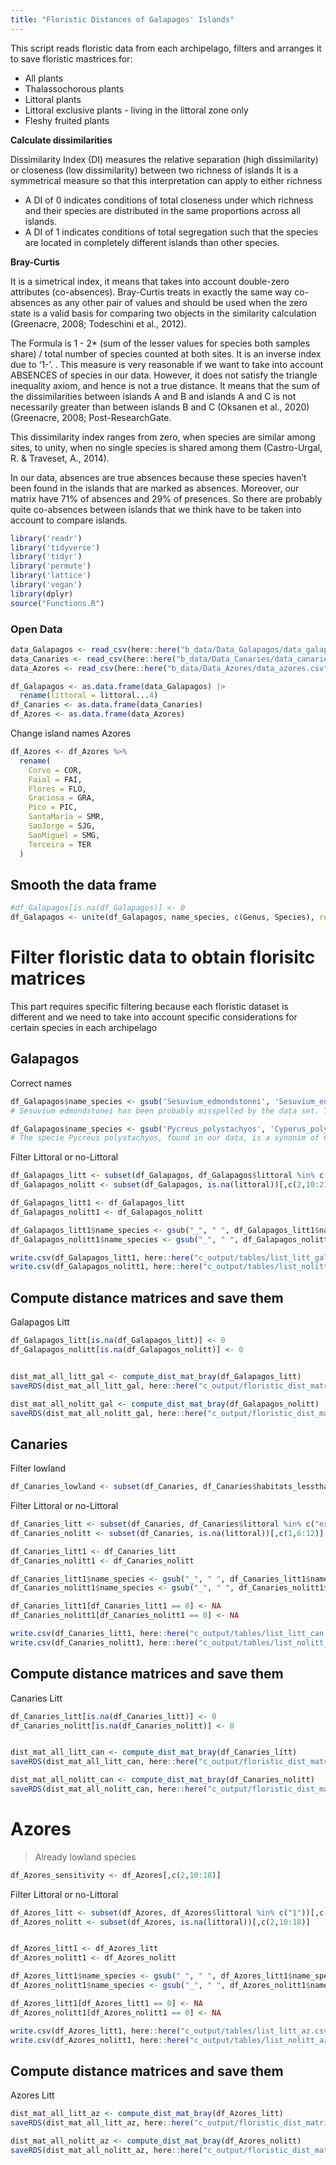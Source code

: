 ```yaml
---
title: "Floristic Distances of Galapagos' Islands"
---
```



This script reads floristic data from each archipelago, filters and arranges it to save floristic mastrices for:

- All plants
- Thalassochorous plants
- Littoral plants
- Littoral exclusive plants - living in the littoral zone only
- Fleshy fruited plants

**Calculate dissimilarities**

Dissimilarity Index (DI) measures the relative separation (high dissimilarity) or closeness (low dissimilarity) between two richness of islands It is a symmetrical measure so that this interpretation can apply to either richness 

- A DI of 0 indicates conditions of total closeness under which richness and their species are distributed in the same proportions across all islands. 
- A DI of 1 indicates conditions of total segregation such that the species are located in completely different islands than other species. 


**Bray-Curtis**

It is a simetrical index, it means that takes into account double-zero attributes (co-absences). Bray-Curtis treats in exactly the same way co-absences as any other pair of values
and should be used when the zero state is a valid basis for comparing two objects in the similarity calculation (Greenacre, 2008; Todeschini et al., 2012).

The Formula is 1 - 2* (sum of the lesser values for species both samples share) / total number of species counted at both sites. It is an inverse index due to '1-'. . This measure is very reasonable if we want to take into account ABSENCES of species in our data. However, it does not satisfy the triangle inequality axiom, and hence is not a true distance. It means that the sum of the dissimilarities between islands A and B and islands A and C is not necessarily greater than between islands B and C (Oksanen et al., 2020) (Greenacre, 2008; Post-ResearchGate.

This dissimilarity index ranges from zero, when species are similar among sites, to unity, when no single species is shared among them (Castro-Urgal, R. & Traveset, A., 2014).

In our data, absences are true absences because these species haven't been found in the islands that are marked as absences. Moreover, our matrix have 71% of absences and 29% of presences. So there are probably quite co-absences between islands that we think have to be taken into account to compare islands.




```r
library('readr')
library('tidyverse')
library('tidyr')
library('permute')
library('lattice')
library('vegan')
library(dplyr)
source("Functions.R")
```



### Open Data

```r
data_Galapagos <- read_csv(here::here("b_data/Data_Galapagos/data_galapagos.csv"), col_names = TRUE, trim_ws = TRUE)
data_Canaries <- read_csv(here::here("b_data/Data_Canaries/data_canaries.csv"), col_names = TRUE, trim_ws = TRUE)
data_Azores <- read_csv(here::here("b_data/Data_Azores/data_azores.csv"), col_names = TRUE)

df_Galapagos <- as.data.frame(data_Galapagos) |> 
  rename(littoral = littoral...4)
df_Canaries <- as.data.frame(data_Canaries)
df_Azores <- as.data.frame(data_Azores)


```


Change island names Azores

```r
df_Azores <- df_Azores %>% 
  rename(
    Corvo = COR,
    Faial = FAI,
    Flores = FLO,
    Graciosa = GRA,
    Pico = PIC,
    SantaMaria = SMR,
    SaoJorge = SJG,
    SaoMiguel = SMG,
    Terceira = TER
  )
```



## Smooth the data frame

```r
#df_Galapagos[is.na(df_Galapagos)] <- 0
df_Galapagos <- unite(df_Galapagos, name_species, c(Genus, Species), remove=FALSE)

```





# Filter floristic data to obtain florisitc matrices

This part requires specific filtering because each floristic dataset is different and we need to take into account specific considerations for certain species in each archipelago


## Galapagos


Correct names

```r
df_Galapagos$name_species <- gsub('Sesuvium_edmondstonei', 'Sesuvium_edmonstonei', df_Galapagos$name_species)
# Sesuvium edmondstonei has been probably misspelled by the data set. There is a specie called Sesuvium edmonstonei, correctly descrived by Wiggins & Porter (1971), native from Galapagos Islands (Title of vols. 1-6 (1791-1802) Transactions of the Linnean Society; for series 2 see Trans. Linn. Soc. London) (it can also be checked on http://powo.science.kew.org/taxon/235141-2). So we have changed the data set to correct the species spelling.

df_Galapagos$name_species <- gsub('Pycreus_polystachyos', 'Cyperus_polystachyos', df_Galapagos$name_species)
# The specie Pycreus polystachyos, found in our data, is a synonim of Cyperus polystachyos, found in Wiggins & Porter (1971). The taxonomical correct name is Cyperus polystachyos Rottb., Descr. Pl. Rar. 21 (1772), because it is ancient than Pycreus polystachyos P.Beauv., Fl. Oware 2: 48, t. 86 (1816). So we have changed Pycreus polystachyos to Cyperus polystachyos on our data.

```




Filter Littoral or no-Littoral

```r
df_Galapagos_litt <- subset(df_Galapagos, df_Galapagos$littoral %in% c("exclusive"))[,c(2,10:21)]
df_Galapagos_nolitt <- subset(df_Galapagos, is.na(littoral))[,c(2,10:21)]

df_Galapagos_litt1 <- df_Galapagos_litt
df_Galapagos_nolitt1 <- df_Galapagos_nolitt

df_Galapagos_litt1$name_species <- gsub("_", " ", df_Galapagos_litt1$name_species)
df_Galapagos_nolitt1$name_species <- gsub("_", " ", df_Galapagos_nolitt1$name_species)

write.csv(df_Galapagos_litt1, here::here("c_output/tables/list_litt_gal.csv"))
write.csv(df_Galapagos_nolitt1, here::here("c_output/tables/list_nolitt_gal.csv"))

```



## Compute distance matrices and save them


Galapagos Litt

```r
df_Galapagos_litt[is.na(df_Galapagos_litt)] <- 0
df_Galapagos_nolitt[is.na(df_Galapagos_nolitt)] <- 0


dist_mat_all_litt_gal <- compute_dist_mat_bray(df_Galapagos_litt)
saveRDS(dist_mat_all_litt_gal, here::here("c_output/floristic_dist_matrices/dist_mat_all_litt_gal.rds"))

dist_mat_all_nolitt_gal <- compute_dist_mat_bray(df_Galapagos_nolitt)
saveRDS(dist_mat_all_nolitt_gal, here::here("c_output/floristic_dist_matrices/dist_mat_all_nolitt_gal.rds"))
```






## Canaries


Filter lowland

```r

df_Canaries_lowland <- subset(df_Canaries, df_Canaries$habitats_lessthan500m %in% "1")

```



Filter Littoral or no-Littoral

```r

df_Canaries_litt <- subset(df_Canaries, df_Canaries$littoral %in% c("exclusive"))[,c(1,6:12)]
df_Canaries_nolitt <- subset(df_Canaries, is.na(littoral))[,c(1,6:12)] 

df_Canaries_litt1 <- df_Canaries_litt
df_Canaries_nolitt1 <- df_Canaries_nolitt

df_Canaries_litt1$name_species <- gsub("_", " ", df_Canaries_litt1$name_species)
df_Canaries_nolitt1$name_species <- gsub("_", " ", df_Canaries_nolitt1$name_species)

df_Canaries_litt1[df_Canaries_litt1 == 0] <- NA
df_Canaries_nolitt1[df_Canaries_nolitt1 == 0] <- NA

write.csv(df_Canaries_litt1, here::here("c_output/tables/list_litt_can.csv"))
write.csv(df_Canaries_nolitt1, here::here("c_output/tables/list_nolitt_can.csv"))

```


## Compute distance matrices and save them


Canaries Litt

```r
df_Canaries_litt[is.na(df_Canaries_litt)] <- 0
df_Canaries_nolitt[is.na(df_Canaries_nolitt)] <- 0


dist_mat_all_litt_can <- compute_dist_mat_bray(df_Canaries_litt)
saveRDS(dist_mat_all_litt_can, here::here("c_output/floristic_dist_matrices/dist_mat_all_litt_can.rds"))

dist_mat_all_nolitt_can <- compute_dist_mat_bray(df_Canaries_nolitt)
saveRDS(dist_mat_all_nolitt_can, here::here("c_output/floristic_dist_matrices/dist_mat_all_nolitt_can.rds"))
```





# Azores

> Already lowland species


```r
df_Azores_sensitivity <- df_Azores[,c(2,10:18)] 
```



Filter Littoral or no-Littoral

```r

df_Azores_litt <- subset(df_Azores, df_Azores$littoral %in% c("1"))[,c(2,10:18)] 
df_Azores_nolitt <- subset(df_Azores, is.na(littoral))[,c(2,10:18)]  


df_Azores_litt1 <- df_Azores_litt
df_Azores_nolitt1 <- df_Azores_nolitt

df_Azores_litt1$name_species <- gsub("_", " ", df_Azores_litt1$name_species)
df_Azores_nolitt1$name_species <- gsub("_", " ", df_Azores_nolitt1$name_species)

df_Azores_litt1[df_Azores_litt1 == 0] <- NA
df_Azores_nolitt1[df_Azores_nolitt1 == 0] <- NA

write.csv(df_Azores_litt1, here::here("c_output/tables/list_litt_az.csv"))
write.csv(df_Azores_nolitt1, here::here("c_output/tables/list_nolitt_az.csv"))

```


## Compute distance matrices and save them


Azores Litt

```r
dist_mat_all_litt_az <- compute_dist_mat_bray(df_Azores_litt)
saveRDS(dist_mat_all_litt_az, here::here("c_output/floristic_dist_matrices/dist_mat_all_litt_az.rds"))

dist_mat_all_nolitt_az <- compute_dist_mat_bray(df_Azores_nolitt)
saveRDS(dist_mat_all_nolitt_az, here::here("c_output/floristic_dist_matrices/dist_mat_all_nolitt_az.rds"))
```


 











